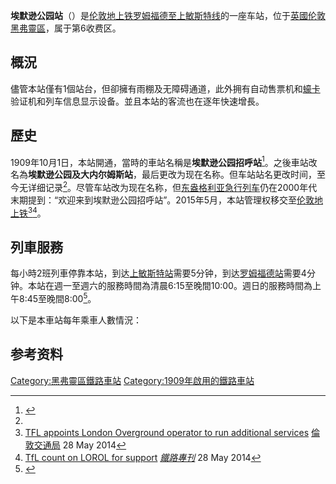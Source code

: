 {{NoteTA
|G1 = TfL
}}
{{Infobox London station
| name = 埃默逊公园<br/>Emerson Park
| image_name = Emerson Park stn high eastbound.JPG
| locale = [[埃默逊公园|埃默逊公园]]
| borough = [[黑弗靈區|黑弗靈區]]
| manager = [[伦敦地上铁|伦敦地上铁]]
| owner = [[英国国营铁路公司|英国国营铁路公司]]
| symbol = overground
| gridref =
| railcode = EMP
| platforms = 1
| fare_zone = 6
<!-- | raillowexits0405 = 31,677
| raillowexits0506 = {{decrease}} 31,523
| raillowexits0607 = {{increase}} 46,455
| raillowexits0708 = {{increase}} 66,647
| raillowexits0809 = {{decrease}} 58,602
| raillowexits0910 = {{increase}} 71,116 -->
| raillowexits1011 = {{increase}} 82,148
| raillowexits1112 = {{increase}} 94,746
| railexits1213 = {{increase}} 0.114
| railexits1314 = {{increase}} 0.127
| railexits1415 = {{increase}} 0.156
| railexits1516 = {{increase}} 0.260
| coordinates = {{coord|51.5687|0.2204|type:railwaystation_region:GB|display=inline,title}}
| events1 = 营业中
| years1 = 1909
| access = yes
| access_note = <ref>{{Cite map/London Overground Map}}</ref><ref>{{Cite map/Standard Tube Map}}</ref>
| dft_category = F2
}}

'''埃默逊公园站'''（{{lang-en|Emerson Park railway station}}）是[[伦敦地上铁|伦敦地上铁]][[罗姆福德至上敏斯特线|罗姆福德至上敏斯特线]]的一座车站，位于[[英國|英國]][[伦敦|伦敦]][[黑弗靈區|黑弗靈區]]，属于第6收费区。

==概況==
儘管本站僅有1個站台，但卻擁有雨棚及无障碍通道，此外拥有自动售票机和[[蠔卡|蠔卡]]验证机和列车信息显示设备。並且本站的客流也在逐年快速增長。

==歷史==
1909年10月1日，本站開通，當時的車站名稱是'''埃默逊公园招呼站'''<ref name=Butt>{{cite book |last=Butt |first=R.V.J. |title=The Directory of Railway Stations |year=1995 |publisher=Patrick Stephens Ltd |location=Yeovil |isbn=1-85260-508-1 |id=R508 |page=91 |ref=harv }}</ref>。之後車站改名為'''埃默逊公园及大内尔姆斯站'''，最后更改为现在名称。但车站站名更改时间，至今无详细记录<ref name=Butt />。尽管车站改为现在名称，但[[东盎格利亚急行列车|东盎格利亚急行列车]]仍在2000年代末期提到：“欢迎来到埃默逊公园招呼站”。2015年5月，本站管理权移交至[[伦敦地上铁|伦敦地上铁]]<ref>[http://www.tfl.gov.uk/info-for/media/press-releases/2014/may/tfl-appoints-london-overground-operator-to-run-additional-services TFL appoints London Overground operator to run additional services] {{Wayback|url=http://www.tfl.gov.uk/info-for/media/press-releases/2014/may/tfl-appoints-london-overground-operator-to-run-additional-services |date=20170805221917 }} [[倫敦交通局|倫敦交通局]] 28 May 2014</ref><ref>[http://www.railpro.co.uk/news/?idArticles=2024 TfL count on LOROL for support] {{Wayback|url=http://www.railpro.co.uk/news/?idArticles=2024 |date=20141129042945 }} ''[[鐵路專刊|鐵路專刊]]'' 28 May 2014</ref>。

==列車服務==
每小時2班列車停靠本站，到达[[上敏斯特站|上敏斯特站]]需要5分钟，到达[[罗姆福德站|罗姆福德站]]需要4分钟。本站在週一至週六的服務時間為清晨6:15至晚間10:00。週日的服務時間為上午8:45至晚間8:00<ref>{{cite web |url=https://tfl.gov.uk/cdn/static/cms/documents/romford-to-upminster-timetable-may-2015.pdf |title=存档副本 |accessdate=2015-06-03 |deadurl=yes |archiveurl=https://web.archive.org/web/20150705012140/https://tfl.gov.uk/cdn/static/cms/documents/romford-to-upminster-timetable-may-2015.pdf |archivedate=2015-07-05 }}</ref>。

以下是本車站每年乘車人數情況：
{{Bar chart
| title =
| label_type = 年度
| data_type = 上下車人數 (% 與上一年對比)
| data_max  = 300,000
| label4 = 2004/05 | data4 = 31,677
| label5 = 2005/06 | data5 = 31,523 | comment5 = -0.49%
| label6 = 2006/07 | data6 = 46,455 | comment6 = 32.14%
| label7 = 2007/08 | data7 = 66,647 | comment7 = 30.30%
| label8 = 2008/09 | data8 = 58,602 | comment8 = -13.73%
| label9 = 2009/10 | data9 = 71,116 | comment9 = 17.60%
| label10 = 2010/11 | data10 = 82,148 | comment10 = 13.43%
| label11 = 2011/12 | data11 = 94,746 | comment11 = 15.34%
| label12 = 2012/13 | data12 = 113,904 | comment12 = 20.22%
| label13 = 2013/14 | data13 = 127,298 | comment13 = 11.76%
| label14 = 2014/15 | data14 = 156,484 | comment14 = 22.93%
| label15 = 2015/16 | data15 = 259,490 | comment15 = 65.86%
}}

==参考资料==
{{reflist}}

{{倫敦地上鐵羅姆福德上敏斯特線}}

{{DEFAULTSORT:Emerson Park}}
[[Category:黑弗靈區鐵路車站|Category:黑弗靈區鐵路車站]]
[[Category:1909年啟用的鐵路車站|Category:1909年啟用的鐵路車站]]